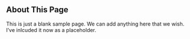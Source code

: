 <br>  


## **About This Page**  

This is just a blank sample page. We can add anything here that we wish. I've inlcuded it now as a placeholder.